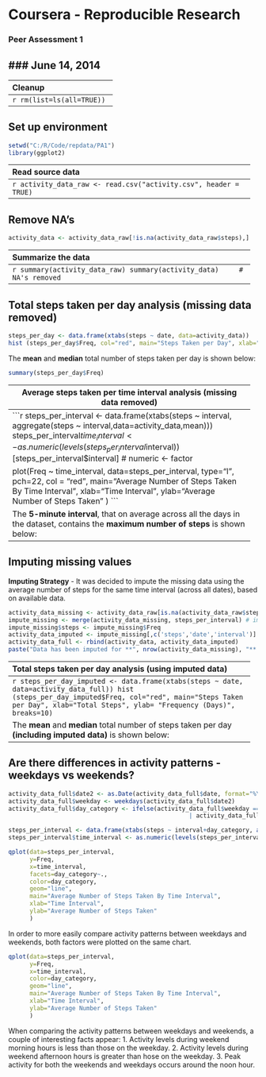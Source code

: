 Coursera - Reproducible Research
================================
### Peer Assessment 1
### June 14, 2014
--------------------------------

---------------------------------------------------------------------
Cleanup
---------------------------------------------------------------------
```r
rm(list=ls(all=TRUE))
```
---------------------------------------------------------------------
Set up environment
---------------------------------------------------------------------
```r
setwd("C:/R/Code/repdata/PA1")
library(ggplot2)
```
---------------------------------------------------------------------
Read source data
---------------------------------------------------------------------
```r
activity_data_raw <- read.csv("activity.csv", header = TRUE)
```
---------------------------------------------------------------------
Remove NA's
---------------------------------------------------------------------
```r
activity_data <- activity_data_raw[!is.na(activity_data_raw$steps),]
```
---------------------------------------------------------------------
Summarize the data
---------------------------------------------------------------------
```r
summary(activity_data_raw)
summary(activity_data)     # NA's removed
```
---------------------------------------------------------------------
Total steps taken per day analysis (missing data removed)
---------------------------------------------------------------------
```r
steps_per_day <- data.frame(xtabs(steps ~ date, data=activity_data))
hist (steps_per_day$Freq, col="red", main="Steps Taken per Day", xlab="Total Steps", ylab= "Frequency (Days)", breaks=10)
```

The **mean** and **median** total number of steps taken per day is shown below:
```r
summary(steps_per_day$Freq)
```
---------------------------------------------------------------------
Average steps taken per time interval analysis (missing data removed)
---------------------------------------------------------------------
```r
steps_per_interval <- data.frame(xtabs(steps ~ interval, aggregate(steps ~ interval,data=activity_data,mean)))
steps_per_interval$time_interval <- as.numeric(levels(steps_per_interval$interval))[steps_per_interval$interval] # numeric <- factor

plot(Freq ~ time_interval,
     data=steps_per_interval,
     type="l",
     pch=22,
     col = "red",
     main="Average Number of Steps Taken By Time Interval",
     xlab="Time Interval",
     ylab="Average Number of Steps Taken" )
```

The **5-minute interval**, that on average across all the days in the dataset, contains the **maximum number of steps** is shown below:
```r
max_steps <- max(steps_per_interval$Freq)
steps_per_interval_max <- steps_per_interval[steps_per_interval$Freq == max_steps,]
max_interval <- steps_per_interval_max$time_interval
paste("5-minute interval:",max_interval)
```
---------------------------------------------------------------------
Imputing missing values
---------------------------------------------------------------------

**Imputing Strategy** - It was decided to impute the missing data using the average number of steps for the same time interval (across all dates), based on available data.
```r
activity_data_missing <- activity_data_raw[is.na(activity_data_raw$steps),]
impute_missing <- merge(activity_data_missing, steps_per_interval) # impute missing values using average interval steps
impute_missing$steps <- impute_missing$Freq
activity_data_imputed <- impute_missing[,c('steps','date','interval')]
activity_data_full <- rbind(activity_data, activity_data_imputed)
paste("Data has been imputed for **", nrow(activity_data_missing), "** missing rows.")
```
---------------------------------------------------------------------
Total steps taken per day analysis (using imputed data)
---------------------------------------------------------------------
```r
steps_per_day_imputed <- data.frame(xtabs(steps ~ date, data=activity_data_full))
hist (steps_per_day_imputed$Freq, col="red", main="Steps Taken per Day", xlab="Total Steps", ylab= "Frequency (Days)", breaks=10)
```

The **mean** and **median** total number of steps taken per day **(including imputed data)** is shown below:
```r
summary(steps_per_day_imputed$Freq)
```
Compare these statistics to the same statistics derived from the dataset with **missing data removed**:
```r
summary(steps_per_day$Freq)
```
Imputing the missing data had a significant affect on both the first quartile and the mean, with little to no effect on the third quartile. In both cases, the first quartile and median were significantly increased.

---------------------------------------------------------------------
 Are there differences in activity patterns - weekdays vs weekends?
---------------------------------------------------------------------
```r
activity_data_full$date2 <- as.Date(activity_data_full$date, format="%Y-%m-%d")
activity_data_full$weekday <- weekdays(activity_data_full$date2)
activity_data_full$day_category <- ifelse(activity_data_full$weekday == "Saturday" 
                                                   | activity_data_full$weekday == "Sunday" , c("weekend"), c("weekday"))

steps_per_interval <- data.frame(xtabs(steps ~ interval+day_category, aggregate(steps ~ interval+day_category,data=activity_data_full,mean)))
steps_per_interval$time_interval <- as.numeric(levels(steps_per_interval$interval))[steps_per_interval$interval] # numeric <- factor

qplot(data=steps_per_interval, 
      y=Freq, 
      x=time_interval, 
      facets=day_category~.,
      color=day_category,
      geom="line",
      main="Average Number of Steps Taken By Time Interval",
      xlab="Time Interval",
      ylab="Average Number of Steps Taken" 
      )
```

In order to more easily compare activity patterns between weekdays and weekends, both factors were plotted on the same chart.
```r
qplot(data=steps_per_interval, 
      y=Freq, 
      x=time_interval, 
      color=day_category,
      geom="line",
      main="Average Number of Steps Taken By Time Interval",
      xlab="Time Interval",
      ylab="Average Number of Steps Taken" 
      )
```

When comparing the activity patterns between weekdays and weekends, a couple of interesting facts appear:
  1. Activity levels during weekend morning hours is less than those on the weekday.
  2. Activity levels during weekend afternoon hours is greater than hose on the weekday.
  3. Peak activity for both the weekends and weekdays occurs around the noon hour.